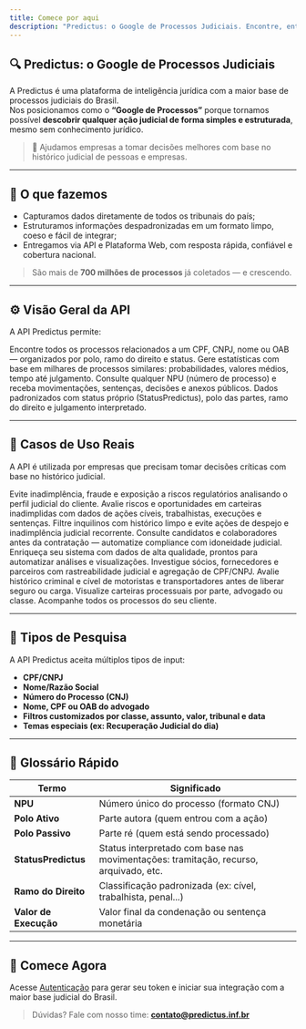 ```yaml
---
title: Comece por aqui
description: "Predictus: o Google de Processos Judiciais. Encontre, entenda e antecipe riscos com dados confiáveis."
---
```

<!-- 
<img
  className="block dark:hidden"
  src="/images/hero-light.png"
  alt="Hero Light"
/>
<img
  className="hidden dark:block"
  src="/images/hero-dark.png"
  alt="Hero Dark"
/> -->

## 🔍 Predictus: o Google de Processos Judiciais

A Predictus é uma plataforma de inteligência jurídica com a maior base de processos judiciais do Brasil.  
Nos posicionamos como o **“Google de Processos”** porque tornamos possível **descobrir qualquer ação judicial de forma simples e estruturada**, mesmo sem conhecimento jurídico.

> 🎯 Ajudamos empresas a tomar decisões melhores com base no histórico judicial de pessoas e empresas.

---

## 🧠 O que fazemos

- Capturamos dados diretamente de todos os tribunais do país;
- Estruturamos informações despadronizadas em um formato limpo, coeso e fácil de integrar;
- Entregamos via API e Plataforma Web, com resposta rápida, confiável e cobertura nacional.

> São mais de **700 milhões de processos** já coletados — e crescendo.

---

## ⚙️ Visão Geral da API

A API Predictus permite:

<CardGroup cols={2}>
  <Card title="Consulta de Histórico Judicial" icon="magnifying-glass">
    Encontre todos os processos relacionados a um CPF, CNPJ, nome ou OAB — organizados por polo, ramo do direito e status.
  </Card>
  <Card title="Jurimetria em Tempo Real" icon="chart-line">
    Gere estatísticas com base em milhares de processos similares: probabilidades, valores médios, tempo até julgamento.
  </Card>
  <Card title="Busca Detalhada por Processo" icon="file-lines">
    Consulte qualquer NPU (número de processo) e receba movimentações, sentenças, decisões e anexos públicos.
  </Card>
  <Card title="Resultados Estruturados" icon="table-cells-large">
    Dados padronizados com status próprio (StatusPredictus), polo das partes, ramo do direito e julgamento interpretado.
  </Card>
</CardGroup>

---

## 🎯 Casos de Uso Reais

A API é utilizada por empresas que precisam tomar decisões críticas com base no histórico judicial.

<CardGroup cols={2}>

  <Card title="Análise de Crédito e PLD/Compliance" icon="building-columns">
    Evite inadimplência, fraude e exposição a riscos regulatórios analisando o perfil judicial do cliente.
  </Card>

  <Card title="Recuperação de Ativos e NPLs" icon="coins">
    Avalie riscos e oportunidades em carteiras inadimplidas com dados de ações cíveis, trabalhistas, execuções e sentenças.
  </Card>

  <Card title="Garantidoras e Imobiliárias" icon="house-chimney">
    Filtre inquilinos com histórico limpo e evite ações de despejo e inadimplência judicial recorrente.
  </Card>

  <Card title="Recursos Humanos e Background Check" icon="user-tie">
    Consulte candidatos e colaboradores antes da contratação — automatize compliance com idoneidade judicial.
  </Card>

  <Card title="Legaltechs e Softwares Jurídicos" icon="laptop-code">
    Enriqueça seu sistema com dados de alta qualidade, prontos para automatizar análises e visualizações.
  </Card>

  <Card title="Compliance e Due Diligence" icon="shield-halved">
    Investigue sócios, fornecedores e parceiros com rastreabilidade judicial e agregação de CPF/CNPJ.
  </Card>

  <Card title="Gerenciamento de Risco e Logística" icon="truck">
    Avalie histórico criminal e cível de motoristas e transportadores antes de liberar seguro ou carga.
  </Card>

  <Card title="Escritórios e Consultorias Jurídicas" icon="scale-balanced">
    Visualize carteiras processuais por parte, advogado ou classe. Acompanhe todos os processos do seu cliente.
  </Card>

</CardGroup>

---

## 🧩 Tipos de Pesquisa

A API Predictus aceita múltiplos tipos de input:

- **CPF/CNPJ**
- **Nome/Razão Social**
- **Número do Processo (CNJ)**
- **Nome, CPF ou OAB do advogado**
- **Filtros customizados por classe, assunto, valor, tribunal e data**
- **Temas especiais (ex: Recuperação Judicial do dia)**

---

## 📘 Glossário Rápido

| Termo             | Significado                                                                 |
|-------------------|------------------------------------------------------------------------------|
| **NPU**           | Número único do processo (formato CNJ)                                       |
| **Polo Ativo**    | Parte autora (quem entrou com a ação)                                        |
| **Polo Passivo**  | Parte ré (quem está sendo processado)                                       |
| **StatusPredictus** | Status interpretado com base nas movimentações: tramitação, recurso, arquivado, etc. |
| **Ramo do Direito** | Classificação padronizada (ex: cível, trabalhista, penal...)               |
| **Valor de Execução** | Valor final da condenação ou sentença monetária                          |

---

## 🚀 Comece Agora

Acesse [Autenticação](authentication) para gerar seu token e iniciar sua integração com a maior base judicial do Brasil.

> Dúvidas? Fale com nosso time: **contato@predictus.inf.br**

